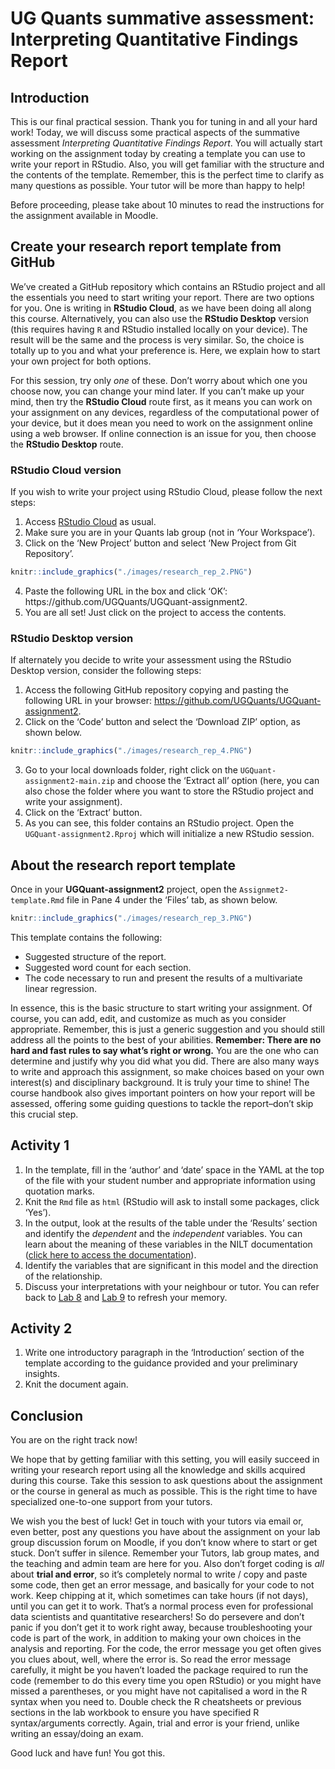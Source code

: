 # UG Quants summative assessment: Interpreting Quantitative Findings Report {#interpretivereport}

## Introduction

This is our final practical session. Thank you for tuning in and all your hard work! Today, we will discuss some practical aspects of the summative assessment *Interpreting Quantitative Findings Report*. You will actually start working on the assignment today by creating a template you can use to write your report in RStudio. Also, you will get familiar with the structure and the contents of the template. Remember, this is the perfect time to clarify as many questions as possible. Your tutor will be more than happy to help!

Before proceeding, please take about 10 minutes to read the instructions for the assignment available in Moodle.


## Create your research report template from GitHub

We've created a GitHub repository which contains an RStudio project and all the essentials you need to start writing your report. There are two options for you. One is writing in **RStudio Cloud**, as we have been doing all along this course. Alternatively, you can also use the **RStudio Desktop** version (this requires having `R` and RStudio installed locally on your device). The result will be the same and the process is very similar. So, the choice is totally up to you and what your preference is. Here, we explain how to start your own project for both options. 

For this session, try only _one_ of these. Don't worry about which one you choose now, you can change your mind later. If you can't make up your mind, then try the **RStudio Cloud** route first, as it means you can work on your assignment on any devices, regardless of the computational power of your device, but it does mean you need to work on the assignment online using a web browser. If online connection is an issue for you, then choose the **RStudio Desktop** route. 

### RStudio Cloud version

If you wish to write your project using RStudio Cloud, please follow the next steps:

1. Access [RStudio Cloud](https://rstudio.cloud/) as usual.
2. Make sure you are in your Quants lab group (not in 'Your Workspace').
3. Click on the 'New Project' button and select 'New Project from Git Repository'.

```r
knitr::include_graphics("./images/research_rep_2.PNG")
```

4. Paste the following URL in the box and click 'OK': https://github.com/UGQuants/UGQuant-assignment2.
5. You are all set! Just click on the project to access the contents.

### RStudio Desktop version

If alternately you decide to write your assessment using the RStudio Desktop version, consider the following steps:

1. Access the following GitHub repository copying and pasting the following URL in your browser: <https://github.com/UGQuants/UGQuant-assignment2>.
2. Click on the 'Code' button and select the 'Download ZIP' option, as shown below.

```r
knitr::include_graphics("./images/research_rep_4.PNG")
```

3. Go to your local downloads folder, right click on the `UGQuant-assignment2-main.zip` and choose the 'Extract all' option (here, you can also chose the folder where you want to store the RStudio project and write your assignment). 
4. Click on the 'Extract' button.
5. As you can see, this folder contains an RStudio project. Open the `UGQuant-assignment2.Rproj` which will initialize a new RStudio session.

## About the research report template

Once in your **UGQuant-assignment2** project, open the `Assignmet2-template.Rmd` file in Pane 4 under the 'Files' tab, as shown below.

```r
knitr::include_graphics("./images/research_rep_3.PNG")
```

This template contains the following:

* Suggested structure of the report.
* Suggested word count for each section.
* The code necessary to run and present the results of a multivariate linear regression.

In essence, this is the basic structure to start writing your assignment. Of course, you can add, edit, and customize as much as you consider appropriate. Remember, this is just a generic suggestion and you should still address all the points to the best of your abilities. **Remember: There are no hard and fast rules to say what's right or wrong.** You are the one who can determine and justify why you did what you did. There are also many ways to write and approach this assignment, so make choices based on your own interest(s) and disciplinary background. It is truly your time to shine! The course handbook also gives important pointers on how your report will be assessed, offering some guiding questions to tackle the report--don't skip this crucial step. 


## Activity 1

1. In the template, fill in the 'author' and 'date' space in the YAML at the top of the file with your student number and appropriate information using quotation marks.
2. Knit the `Rmd` file as `html` (RStudio will ask to install some packages, click 'Yes').
3. In the output, look at the results of the table under the 'Results' section and identify the *dependent* and the *independent* variables. You can learn about the meaning of these variables in the NILT documentation ([click here to access the documentation](https://www.ark.ac.uk/teaching/NILT2012TeachingResources.pdf)).
4. Identify the variables that are significant in this model and the direction of the relationship.
5. Discuss your interpretations with your neighbour or tutor. You can refer back to [Lab 8](08-Lab8.qmd) and [Lab 9](09-Lab9.qmd) to refresh your memory.

## Activity 2

1. Write one introductory paragraph in the 'Introduction' section of the template according to the guidance provided and your preliminary insights.
2. Knit the document again.


## Conclusion 

You are on the right track now!

We hope that by getting familiar with this setting, you will easily succeed in writing your research report using all the knowledge and skills acquired during this course. Take this session to ask questions about the assignment or the course in general as much as possible. This is the right time to have specialized one-to-one support from your tutors.

We wish you the best of luck! Get in touch with your tutors via email or, even better, post any questions you have about the assignment on your lab group discussion forum on Moodle, if you don't know where to start or get stuck. Don't suffer in silence. Remember your Tutors, lab group mates, and the teaching and admin team are here for you. Also don't forget coding is _all_ about **trial and error**, so it's completely normal to write / copy and paste some code, then get an error message, and basically for your code to not work. Keep chipping at it, which sometimes can take hours (if not days), until you can get it to work. That's a normal process even for professional data scientists and quantitative researchers! So do persevere and don't panic if you don't get it to work right away, because troubleshooting your code is part of the work, in addition to making your own choices in the analysis and reporting. For the code, the error message you get often gives you clues about, well, where the error is. So read the error message carefully, it might be you haven't loaded the package required to run the code (remember to do this every time you open RStudio) or you might have missed a parentheses, or you might have not capitalised a word in the R syntax when you need to. Double check the R cheatsheets or previous sections in the lab workbook to ensure you have specified R syntax/arguments correctly. Again, trial and error is your friend, unlike writing an essay/doing an exam. 

Good luck and have fun! You got this. 
